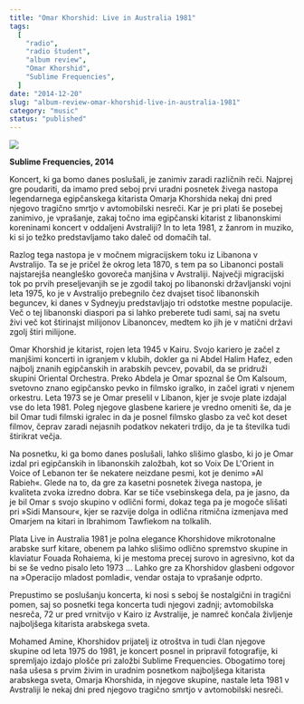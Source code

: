 ```yaml
---
title: "Omar Khorshid: Live in Australia 1981"
tags:
  [
    "radio",
    "radio študent",
    "album review",
    "Omar Khorshid",
    "Sublime Frequencies",
  ]
date: "2014-12-20"
slug: "album-review-omar-khorshid-live-in-australia-1981"
category: "music"
status: "published"
---
```


![](https://radiostudent.si/sites/default/files/styles/thumbnail_w530/public/slike/2014-12-20-omar-khorshid-live-in-australia-1981-35717.jpg?itok=KCTiWwCU)

**Sublime Frequencies, 2014**

Koncert, ki ga bomo danes poslušali, je zanimiv zaradi različnih reči. Najprej gre poudariti, da imamo pred seboj prvi uradni posnetek živega nastopa legendarnega egipčanskega kitarista Omarja Khorshida nekaj dni pred njegovo tragično smrtjo v avtomobilski nesreči. Kar je pri plati še posebej zanimivo, je vprašanje, zakaj točno ima egipčanski kitarist z libanonskimi koreninami koncert v oddaljeni Avstraliji? In to leta 1981, z žanrom in muziko, ki si jo težko predstavljamo tako daleč od domačih tal.

Razlog tega nastopa je v močnem migracijskem toku iz Libanona v Avstralijo. Ta se je pričel že okrog leta 1870, s tem pa so Libanonci postali najstarejša neangleško govoreča manjšina v Avstraliji. Največji migracijski tok po prvih preseljevanjih se je zgodil takoj po libanonski državljanski vojni leta 1975, ko je v Avstralijo prebegnilo čez dvajset tisoč libanonskih beguncev, ki danes v Sydneyju predstavljajo tri odstotke mestne populacije. Več o tej libanonski diaspori pa si lahko preberete tudi sami, saj na svetu živi več kot štirinajst milijonov Libanoncev, medtem ko jih je v matični državi zgolj štiri milijone.

Omar Khorshid je kitarist, rojen leta 1945 v Kairu. Svojo kariero je začel z manjšimi koncerti in igranjem v klubih, dokler ga ni Abdel Halim Hafez, eden najbolj znanih egipčanskih in arabskih pevcev, povabil, da se pridruži skupini Oriental Orchestra. Preko Abdela je Omar spoznal še Om Kalsoum, svetovno znano egipčansko pevko in filmsko igralko, in začel igrati v njenem orkestru. Leta 1973 se je Omar preselil v Libanon, kjer je svoje plate izdajal vse do leta 1981. Poleg njegove glasbene kariere je vredno omeniti še, da je bil Omar tudi filmski igralec in da je posnel filmsko glasbo za več kot deset filmov, čeprav zaradi nejasnih podatkov nekateri trdijo, da je ta številka tudi štirikrat večja.

Na posnetku, ki ga bomo danes poslušali, lahko slišimo glasbo, ki jo je Omar izdal pri egipčanskih in libanonskih založbah, kot so Voix De L'Orient in Voice of Lebanon ter še nekatere neizdane pesmi, kot je denimo »Al Rabieh«. Glede na to, da gre za kasetni posnetek živega nastopa, je kvaliteta zvoka izredno dobra. Kar se tiče vsebinskega dela, pa je jasno, da je bil Omar s svojo skupino v odlični formi, dokaz tega pa je mogoče slišati pri »Sidi Mansour«, kjer se razvije dolga in odlična ritmična izmenjava med Omarjem na kitari in Ibrahimom Tawfiekom na tolkalih.

Plata Live in Australia 1981 je polna elegance Khorshidove mikrotonalne arabske surf kitare, obenem pa lahko slišimo odlično spremstvo skupine in klaviatur Fouada Rohaiema, ki je mestoma precej surovo in agresivno, kot da bi se še vedno pisalo leto 1973 ... Lahko gre za Khorshidov glasbeni odgovor na »Operacijo mladost pomladi«, vendar ostaja to vprašanje odprto.

Prepustimo se poslušanju koncerta, ki nosi s seboj še nostalgični in tragični pomen, saj so posnetki tega koncerta tudi njegovi zadnji; avtomobilska nesreča, 72 ur pred vrnitvijo v Kairo iz Avstralije, je namreč končala življenje najboljšega kitarista arabskega sveta.

Mohamed Amine, Khorshidov prijatelj iz otroštva in tudi član njegove skupine od leta 1975 do 1981, je koncert posnel in pripravil fotografije, ki spremljajo izdajo plošče pri založbi Sublime Frequencies. Obogatimo torej naša ušesa s prvim živim in uradnim posnetkom najboljšega kitarista arabskega sveta, Omarja Khorshida, in njegove skupine, nastale leta 1981 v Avstraliji le nekaj dni pred njegovo tragično smrtjo v avtomobilski nesreči.

